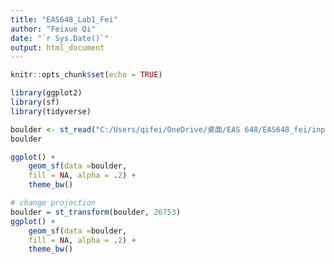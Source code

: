```yaml
---
title: "EAS648_Lab1_Fei"
author: "Feixue Qi"
date: "`r Sys.Date()`"
output: html_document
---
```


```r
knitr::opts_chunk$set(echo = TRUE)
```

```r
library(ggplot2)
library(sf)
library(tidyverse)
```
```r
boulder <- st_read("C:/Users/qifei/OneDrive/桌面/EAS 648/EAS648_fei/input/Boulder_Data-20231025T203913Z-001/Boulder_Data/BoulderSocialMedia.shp")
boulder
```
```r
ggplot() +
    geom_sf(data =boulder,
    fill = NA, alpha = .2) +
    theme_bw()
```


```r
# change projection
boulder = st_transform(boulder, 26753) 
ggplot() +
    geom_sf(data =boulder,
    fill = NA, alpha = .2) +
    theme_bw()
```
```r

```

